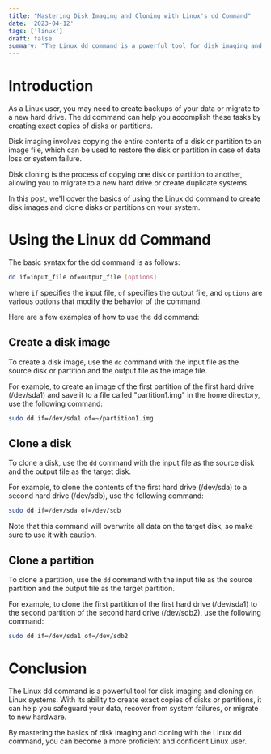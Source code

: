 ```yaml
---
title: "Mastering Disk Imaging and Cloning with Linux's dd Command"
date: '2023-04-12'
tags: ['linux']
draft: false
summary: "The Linux dd command is a powerful tool for disk imaging and cloning, allowing users to create exact copies of disks or partitions for backup, recovery, or migration purposes. Though it may seem daunting at first, the dd command is straightforward and easy to use once you understand its basic syntax and options. In this blog post, we'll explore how to use the dd command to create disk images and clone disks or partitions on Linux systems."
---
```


# Introduction

As a Linux user, you may need to create backups of your data or migrate to a new hard drive. The `dd` command can help you accomplish these tasks by creating exact copies of disks or partitions.

Disk imaging involves copying the entire contents of a disk or partition to an image file, which can be used to restore the disk or partition in case of data loss or system failure.

Disk cloning is the process of copying one disk or partition to another, allowing you to migrate to a new hard drive or create duplicate systems.

In this post, we'll cover the basics of using the Linux dd command to create disk images and clone disks or partitions on your system.

# Using the Linux dd Command

The basic syntax for the dd command is as follows:

```bash
dd if=input_file of=output_file [options]
```

where `if` specifies the input file, `of` specifies the output file, and `options` are various options that modify the behavior of the command.

Here are a few examples of how to use the dd command:

## Create a disk image

To create a disk image, use the `dd` command with the input file as the source disk or partition and the output file as the image file.

For example, to create an image of the first partition of the first hard drive (/dev/sda1) and save it to a file called "partition1.img" in the home directory, use the following command:

```bash
sudo dd if=/dev/sda1 of=~/partition1.img
```

## Clone a disk

To clone a disk, use the `dd` command with the input file as the source disk and the output file as the target disk.

For example, to clone the contents of the first hard drive (/dev/sda) to a second hard drive (/dev/sdb), use the following command:

```bash
sudo dd if=/dev/sda of=/dev/sdb
```

Note that this command will overwrite all data on the target disk, so make sure to use it with caution.

## Clone a partition

To clone a partition, use the `dd` command with the input file as the source partition and the output file as the target partition.

For example, to clone the first partition of the first hard drive (/dev/sda1) to the second partition of the second hard drive (/dev/sdb2), use the following command:

```bash
sudo dd if=/dev/sda1 of=/dev/sdb2
```

# Conclusion

The Linux dd command is a powerful tool for disk imaging and cloning on Linux systems. With its ability to create exact copies of disks or partitions, it can help you safeguard your data, recover from system failures, or migrate to new hardware.

By mastering the basics of disk imaging and cloning with the Linux dd command, you can become a more proficient and confident Linux user.
